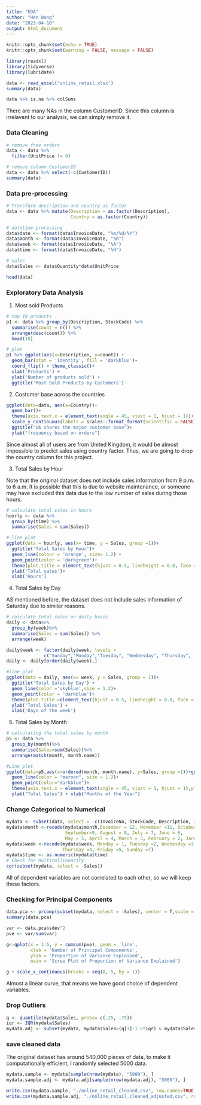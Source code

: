 ```yaml
---
title: "EDA"
author: "Han Wang"
date: "2023-04-10"
output: html_document
---
```


```r
knitr::opts_chunk$set(echo = TRUE)
knitr::opts_chunk$set(warning = FALSE, message = FALSE) 
```

```r
library(readxl)
library(tidyverse)
library(lubridate)

data <- read_excel('online_retail.xlsx')
summary(data)
```

```r
data %>% is.na %>% colSums
```

There are many NAs in the column CustomerID. Since this column is irrelavent to our analysis, we can simply remove it.

### Data Cleaning

```r
# remove free orders
data <- data %>%
  filter(UnitPrice != 0)

# remove column CustomerID
data <- data %>% select(-c(CustomerID))
summary(data)
```

### Data pre-processing

```r
# Transform description and country as factor
data <- data %>% mutate(Description = as.factor(Description),
                        Country = as.factor(Country))

# datetime processing
data$date <- format(data$InvoiceDate, "%m/%d/%Y")
data$month <- format(data$InvoiceDate, "%B")
data$week <- format(data$InvoiceDate, "%A")
data$time <- format(data$InvoiceDate, "%H")

# sales
data$Sales <- data$Quantity*data$UnitPrice

head(data)
```

### Exploratory Data Analysis

1. Most sold Products

```r
# top 10 products
p1 <- data %>% group_by(Description, StockCode) %>%
  summarise(count = n()) %>%
  arrange(desc(count)) %>%
  head(10)

# plot
p1 %>% ggplot(aes(x=Description, y=count)) +
  geom_bar(stat = 'identity', fill = 'darkblue')+
  coord_flip() + theme_classic()+
  xlab('Products') +
  ylab('Number of products sold') +
  ggtitle('Most Sold Products by Customers')
```

2. Costomer base across the countries

```r
ggplot(data=data, aes(x=Country))+
  geom_bar()+
  theme(axis.text.x = element_text(angle = 45, vjust = 1, hjust = 1))+
  scale_y_continuous(labels = scales::format_format(scientific = FALSE))+
  ggtitle("UK shares the major customer base")+
  ylab("frequency based on orders")
```
Since almost all of users are from United Kingdom, it would be almost impossible to predict sales using country factor. Thus, we are going to drop the country column for this project.

3. Total Sales by Hour

Note that the original dataset does not include sales information from 9 p.m. to 6 a.m. It is possible that this is due to website maintenance, or someone may have excluded this data due to the low number of sales during those hours.

```r
# calculate total sales in hours
hourly <- data %>%
  group_by(time) %>%
  summarise(Sales = sum(Sales))

# line plot
ggplot(data = hourly, aes(x= time, y = Sales, group =1))+
  ggtitle('Total Sales by Hour')+
  geom_line(colour = 'orange', size= 1.2) +
  geom_point(color = 'darkgreen')+
  theme(plot.title = element_text(hjust = 0.5, lineheight = 0.8, face = 'bold')) +
  ylab('Total sales')+
  xlab('Hours')

```

4. Total Sales by Day

AS mentioned before, the dataset does not include sales information of Saturday due to similar reasons.

```r
# calculate total sales on daily basis
daily <- data%>%
  group_by(week)%>%
  summarise(Sales = sum(Sales)) %>%
  arrange(week)

daily$week <- factor(daily$week, levels =
              c("Sunday","Monday","Tuesday", "Wednesday", "Thursday",   "Friday"))
daily <- daily[order(daily$week),]

#line plot
ggplot(data = daily, aes(x= week, y = Sales, group = 1))+
  ggtitle('Total Sales by Day') +
  geom_line(color ='skyblue',size = 1.2)+
  geom_point(color = 'darkblue')+
  theme(plot.title =element_text(hjust = 0.5, lineheight = 0.8, face = 'bold'))+
  ylab('Total Sales') +
  xlab('Days of the week')

```

5. Total Sales by Month

```r
# calculating the total sales by month 
p5 <- data %>%
  group_by(month)%>%
  summarise(Sales=sum(Sales))%>%
  arrange(match(month, month.name))

#Line plot
ggplot(data=p5,aes(x=ordered(month, month.name), y=Sales, group =1))+ggtitle("Total Sales by Month ")+
  geom_line(color = "maroon", size = 1.2)+
  geom_point(color="darkblue")+
  theme(axis.text.x = element_text(angle = 45, vjust = 1, hjust = 1),plot.title = element_text(hjust=0.5, lineheight = 0.8, face = "bold"))+
  ylab("Total Sales") + xlab("Months of the Year")

```

### Change Categorical to Numerical
```r
mydata <- subset(data, select = -c(InvoiceNo, StockCode, Description, InvoiceDate,date, Country))
mydata$month <-recode(mydata$month,December = 12, November =11, October = 10,
                      September=9, August = 8, July = 7, June = 6, 
                      May = 5, April = 4, March = 3, February = 2, January =1)
mydata$week <-recode(mydata$week, Monday = 1, Tuesday =2, Wednesday =3,
                     Thursday =4, Friday =5, Sunday =7)
mydata$time <- as.numeric(mydata$time)
# Check for Multicollinearity
cor(subset(mydata, select = -Sales))
```

All of dependent variables are not correlated to each other, so we will keep these factors.

### Checking for Principal Components
```r
data.pca <- prcomp(subset(mydata, select = -Sales), center = T,scale = T)
summary(data.pca)

var <- data.pca$sdev^2
pve <- var/sum(var)

g<-qplot(x = 1:5, y = cumsum(pve), geom = 'line',
         xlab = 'Number of Principal Components',
         ylab = 'Proportion of Variance Explained',
         main = 'Scree Plot of Proportion of Variance Explained')

g + scale_x_continuous(breaks = seq(0, 5, by = 1))
```
Almost a linear curve, that means we have good choice of dependent variables.

### Drop Outliers
```r
q <- quantile(mydata$Sales, probs= c(.25, .75))
iqr <- IQR(mydata$Sales)
mydata.adj <- subset(mydata, mydata$Sales>(q[1]-1.5*iqr) & mydata$Sales < (q[2]+1.5*iqr))
```

### save cleaned data

The original dataset has around 540,000 pieces of data, to make it computationally efficient, I randomly selected 5000 data.
```r
mydata.sample <- mydata[sample(nrow(mydata), "5000"), ]
mydata.sample.adj <- mydata.adj[sample(nrow(mydata.adj), "5000"), ]

write.csv(mydata.sample, "./online_retail_cleaned.csv", row.names=TRUE)
write.csv(mydata.sample.adj, "./online_retail_cleaned_adjusted.csv", row.names=TRUE)
```
